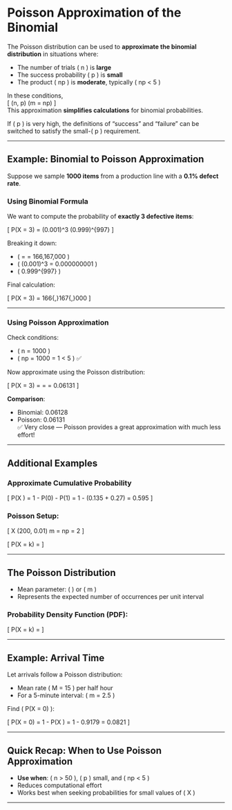 # Poisson Approximation of the Binomial

The Poisson distribution can be used to **approximate the binomial distribution** in situations where:

- The number of trials \( n \) is **large**
- The success probability \( p \) is **small**
- The product \( np \) is **moderate**, typically \( np < 5 \)

In these conditions,  
\[
\text{Bin}(n, p) \approx \text{Poisson}(m = np)
\]  
This approximation **simplifies calculations** for binomial probabilities.

If \( p \) is very high, the definitions of "success" and "failure" can be switched to satisfy the small-\( p \) requirement.

---

## Example: Binomial to Poisson Approximation

Suppose we sample **1000 items** from a production line with a **0.1% defect rate**.

### **Using Binomial Formula**

We want to compute the probability of **exactly 3 defective items**:

\[
P(X = 3) = \binom{1000}{3} \cdot (0.001)^3 \cdot (0.999)^{997}
\]

Breaking it down:

- \( \binom{1000}{3} = \frac{1000 \times 999 \times 998}{3 \times 2 \times 1} = 166,167,000 \)
- \( (0.001)^3 = 0.000000001 \)
- \( 0.999^{997} \approx 0.36880 \)

Final calculation:

\[
P(X = 3) = 166{,}167{,}000 \cdot 0.000000001 \cdot 0.36880 \approx 0.06128
\]

---

### **Using Poisson Approximation**

Check conditions:

- \( n = 1000 \geq 50 \)
- \( np = 1000 \times 0.001 = 1 < 5 \) ✅

Now approximate using the Poisson distribution:

\[
P(X = 3) = \frac{e^{-1} \cdot 1^3}{3!} = \frac{0.36787}{6} = 0.06131
\]

**Comparison**:

- Binomial: 0.06128  
- Poisson: 0.06131  
✅ Very close — Poisson provides a great approximation with much less effort!

---

## Additional Examples

### Approximate Cumulative Probability

\[
P(X \geq 2) = 1 - P(0) - P(1) = 1 - (0.135 + 0.27) = 0.595
\]

### Poisson Setup:

\[
X \sim \text{Binomial}(200, 0.01) \quad \Rightarrow \quad m = np = 2
\]

\[
P(X = k) = \frac{e^{-m} \cdot m^k}{k!}
\]

---

## The Poisson Distribution

- Mean parameter: \( \lambda \) or \( m \)
- Represents the expected number of occurrences per unit interval

### Probability Density Function (PDF):

\[
P(X = k) = \frac{e^{-\lambda} \cdot \lambda^k}{k!}
\]

---

## Example: Arrival Time

Let arrivals follow a Poisson distribution:

- Mean rate \( M = 15 \) per half hour
- For a 5-minute interval: \( m = 2.5 \)

Find \( P(X = 0) \):

\[
P(X = 0) = 1 - P(X \geq 1) = 1 - 0.9179 = 0.0821
\]

---

## Quick Recap: When to Use Poisson Approximation

- **Use when**: \( n > 50 \), \( p \) small, and \( np < 5 \)
- Reduces computational effort
- Works best when seeking probabilities for small values of \( X \)

---
